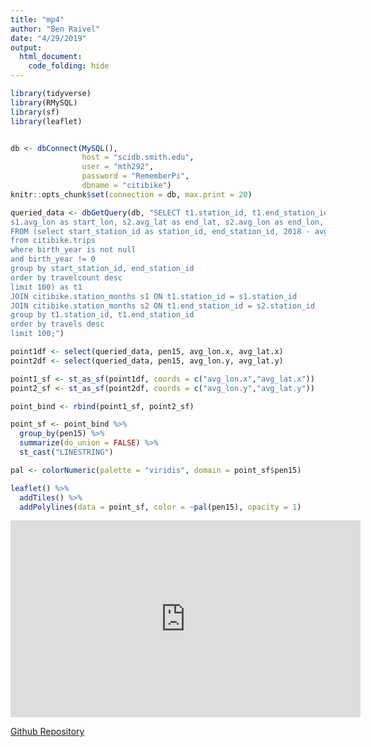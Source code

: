 ```yaml
---
title: "mp4"
author: "Ben Raivel"
date: "4/29/2019"
output:
  html_document:
    code_folding: hide
---
```


```r
library(tidyverse)
library(RMySQL)
library(sf)
library(leaflet)


db <- dbConnect(MySQL(), 
                host = "scidb.smith.edu", 
                user = "mth292", 
                password = "RememberPi", 
                dbname = "citibike")
knitr::opts_chunk$set(connection = db, max.print = 20)

queried_data <- dbGetQuery(db, "SELECT t1.station_id, t1.end_station_id, s1.avg_lat as start_lat, 
s1.avg_lon as start_lon, s2.avg_lat as end_lat, s2.avg_lon as end_lon, travelcount as travels
FROM (select start_station_id as station_id, end_station_id, 2018 - avg(birth_year) as age, count(*) as travelcount
from citibike.trips
where birth_year is not null
and birth_year != 0
group by start_station_id, end_station_id
order by travelcount desc
limit 100) as t1
JOIN citibike.station_months s1 ON t1.station_id = s1.station_id
JOIN citibike.station_months s2 ON t1.end_station_id = s2.station_id
group by t1.station_id, t1.end_station_id
order by travels desc
limit 100;")
```

```r

point1df <- select(queried_data, pen15, avg_lon.x, avg_lat.x)
point2df <- select(queried_data, pen15, avg_lon.y, avg_lat.y)

point1_sf <- st_as_sf(point1df, coords = c("avg_lon.x","avg_lat.x"))
point2_sf <- st_as_sf(point2df, coords = c("avg_lon.y","avg_lat.y"))

point_bind <- rbind(point1_sf, point2_sf)

point_sf <- point_bind %>%
  group_by(pen15) %>%
  summarize(do_union = FALSE) %>%
  st_cast("LINESTRING")

pal <- colorNumeric(palette = "viridis", domain = point_sf$pen15)

leaflet() %>%
  addTiles() %>%
  addPolylines(data = point_sf, color = ~pal(pen15), opacity = 1)
```

<iframe width="560" height="315" src="https://www.youtube.com/embed/iWwr13pY76E" frameborder="0" allow="accelerometer; autoplay; encrypted-media; gyroscope; picture-in-picture" allowfullscreen></iframe>

[Github Repository](https://github.com/benraivel/mp4)